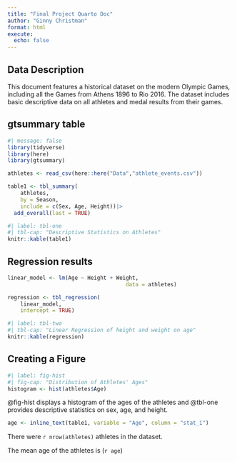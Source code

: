 ```yaml
---
title: "Final Project Quarto Doc"
author: "Ginny Christman"
format: html
execute: 
  echo: false
---
```


## Data Description

This document features a historical dataset on the modern Olympic Games, including all the Games from Athens 1896 to Rio 2016. The dataset includes basic descriptive data on all athletes and medal results from their games.

## gtsummary table

```r
#| message: false
library(tidyverse)
library(here)
library(gtsummary)

athletes <- read_csv(here::here("Data","athlete_events.csv"))

table1 <- tbl_summary(
	athletes,
	by = Season, 
	include = c(Sex, Age, Height))|> 
  add_overall(last = TRUE)
```


```r
#| label: tbl-one
#| tbl-cap: "Descriptive Statistics on Athletes"
knitr::kable(table1)
```

## Regression results

```r
linear_model <- lm(Age ~ Height + Weight,
									 data = athletes)

regression <- tbl_regression(
	linear_model,
	intercept = TRUE)
```

```r
#| label: tbl-two
#| tbl-cap: "Linear Regression of height and weight on age"
knitr::kable(regression)
```

## Creating a Figure

```r
#| label: fig-hist
#| fig-cap: "Distribution of Athletes' Ages"
histogram <- hist(athletes$Age)

```
@fig-hist displays a histogram of the ages of the athletes and @tbl-one provides descriptive statistics on sex, age, and height.

```r
age <- inline_text(table1, variable = "Age", column = "stat_1")
```
There were `r nrow(athletes)` athletes in the dataset. 

The mean age of the athletes is (`r age`)
